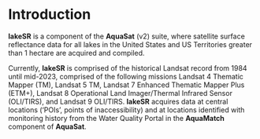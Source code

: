 # Introduction {-}

**lakeSR** is a component of the **AquaSat** (v2) suite, where satellite surface reflectance data for all lakes in the United States and US Territories greater than 1 hectare are acquired and compiled. 

Currently, **lakeSR** is comprised of the historical Landsat record from 1984 until mid-2023, comprised of the following missions Landsat 4 Thematic Mapper (TM), Landsat 5 TM, Landsat 7 Enhanced Thematic Mapper Plus (ETM+), Landsat 8 Operational Land Imager/Thermal Infrared Sensor (OLI/TIRS), and Landsat 9 OLI/TIRS. **lakeSR** acquires data at central locations ('POIs', points of inaccessibility) and at locations identified with monitoring history from the Water Quality Portal in the **AquaMatch** component of **AquaSat**.
